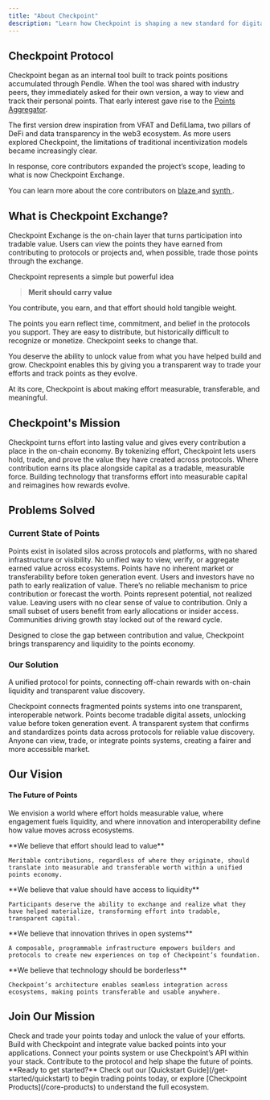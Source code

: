 ```yaml
---
title: "About Checkpoint"
description: "Learn how Checkpoint is shaping a new standard for digital rewards by bridging traditional points systems and decentralized networks"
---
```


## Checkpoint Protocol

Checkpoint began as an internal tool built to track points positions accumulated through Pendle. When the tool was shared with industry peers, they immediately asked for their own version, a way to view and track their personal points. That early interest gave rise to the [Points Aggregator](/core-products/point-aggregator).

The first version drew inspiration from VFAT and DefiLlama, two pillars of DeFi and data transparency in the web3 ecosystem. As more users explored Checkpoint, the limitations of traditional incentivization models became increasingly clear.

In response, core contributors expanded the project’s scope, leading to what is now Checkpoint Exchange.

You can learn more about the core contributors on <Icon icon="x-twitter" /> [blaze <Icon icon="arrow-up-right" />](https://x.com/0xblaze_) and [synth <Icon icon="arrow-up-right" />](https://x.com/0xSynth).

## What is Checkpoint Exchange?
Checkpoint Exchange is the on-chain layer that turns participation into tradable value. Users can view the points they have earned from contributing to protocols or projects and, when possible, trade those points through the exchange.

Checkpoint represents a simple but powerful idea

> **Merit should carry value**

You contribute, you earn, and that effort should hold tangible weight.

The points you earn reflect time, commitment, and belief in the protocols you support. They are easy to distribute, but historically difficult to recognize or monetize. Checkpoint seeks to change that.

You deserve the ability to unlock value from what you have helped build and grow. Checkpoint enables this by giving you a transparent way to trade your efforts and track points as they evolve.

At its core, Checkpoint is about making effort measurable, transferable, and meaningful.

## Checkpoint's Mission

<CardGroup cols={2}>
  <Card title="Value for Merit" icon="person-digging">
    Checkpoint turns effort into lasting value and gives every contribution a place in the on-chain economy.
  </Card>
  <Card title="Proof of Effort" icon="building">
    By tokenizing effort, Checkpoint lets users hold, trade, and prove the value they have created across protocols.
  </Card>
  <Card title="Markets for Merit" icon="store">
    Where contribution earns its place alongside capital as a tradable, measurable force.
  </Card>
  <Card title="Future of Effort" icon="bolt">
    Building technology that transforms effort into measurable capital and reimagines how rewards evolve.
  </Card>
</CardGroup>

## Problems Solved

### Current State of Points

<Steps>
  <Step title="Fragmented Systems">
    Points exist in isolated silos across protocols and platforms, with no shared infrastructure or visibility.
    <Callout icon="puzzle-piece" iconType="solid">No unified way to view, verify, or aggregate earned value across ecosystems.</Callout>
  </Step>
  <Step title="No Liquidity">
    Points have no inherent market or transferability before token generation event.
    <Callout icon="droplet-slash" iconType="solid">Users and investors have no path to early realization of value.</Callout>
  </Step>
  <Step title="Uncertain Value">
    There’s no reliable mechanism to price contribution or forecast the worth.
    <Callout icon="handshake-slash" iconType="solid"> Points represent potential, not realized value. Leaving users with no clear sense of value to contribution.</Callout>
  </Step>
  <Step title="Limited Access">
    Only a small subset of users benefit from early allocations or insider access.
    <Callout icon="lock" iconType="solid">Communities driving growth stay locked out of the reward cycle.</Callout>
  </Step>
</Steps>

Designed to close the gap between contribution and value, Checkpoint brings transparency and liquidity to the points economy.

### Our Solution

A unified protocol for points, connecting off-chain rewards with on-chain liquidity and transparent value discovery.

<CardGroup cols={2}>
  <Card title="Unified Infrastructure" icon="layer-group">
    Checkpoint connects fragmented points systems into one transparent, interoperable network.
  </Card>
  <Card title="On-Chain Liquidity" icon="droplet">
    Points become tradable digital assets, unlocking value before token generation event.
  </Card>
  <Card title="Verified Value" icon="magnifying-glass-dollar">
    A transparent system that confirms and standardizes points data across protocols for reliable value discovery.
  </Card>
  <Card title="Open Access" icon="lock-open">
    Anyone can view, trade, or integrate points systems, creating a fairer and more accessible market.
  </Card>
</CardGroup>

## Our Vision

#### The Future of Points

We envision a world where effort holds measurable value, where engagement fuels liquidity, and where innovation and interoperability define how value moves across ecosystems.

<AccordionGroup>
  <Accordion title="Universal Points Economy" icon="coins">
    **We believe that effort should lead to value**

    Meritable contributions, regardless of where they originate, should translate into measurable and transferable worth within a unified points economy.
  </Accordion>

  <Accordion title="Liquidity for Engagement" icon="water">
    **We believe that value should have access to liquidity**

    Participants deserve the ability to exchange and realize what they have helped materialize, transforming effort into tradable, transparent capital.
  </Accordion>

  <Accordion title="Programmable Ecosystem" icon="network-wired">
    **We believe that innovation thrives in open systems**

    A composable, programmable infrastructure empowers builders and protocols to create new experiences on top of Checkpoint’s foundation.
  </Accordion>

  <Accordion title="Interoperable by Design" icon="cubes">
    **We believe that technology should be borderless**

    Checkpoint’s architecture enables seamless integration across ecosystems, making points transferable and usable anywhere.
  </Accordion>
</AccordionGroup>

## Join Our Mission

<CardGroup cols={2}>
  <Card
    title="For Users"
    icon="user"
    href="/get-started/quickstart"
  >
    Check and trade your points today and unlock the value of your efforts.
  </Card>
  <Card
    title="For Developers"
    icon="code"
    href="/architecture"
  >
    Build with Checkpoint and integrate value backed points into your applications.
  </Card>
  <Card
    title="For Protocols"
    icon="network-wired"
    href="/core-products/point-api"
  >
    Connect your points system or use Checkpoint’s API within your stack.
  </Card>
  <Card
    title="For Contributors"
    icon="handshake"
    href="https://github.com/0xPortalLabs"
  >
    Contribute to the protocol and help shape the future of points.
  </Card>
</CardGroup>

<Note>
**Ready to get started?** Check out our [Quickstart Guide](/get-started/quickstart) to begin trading points today, or explore [Checkpoint Products](/core-products) to understand the full ecosystem.
</Note>
